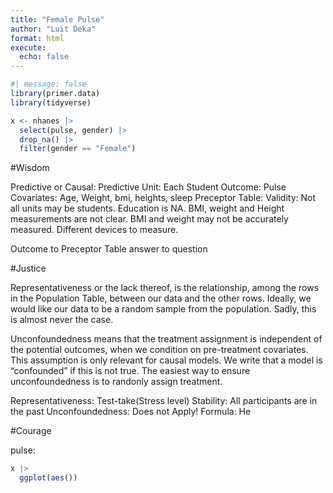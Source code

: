 ```yaml
---
title: "Female Pulse"
author: "Luit Deka"
format: html
execute: 
  echo: false
---
```


```r
#| message: false
library(primer.data)
library(tidyverse)
```

```r
x <- nhanes |>
  select(pulse, gender) |>
  drop_na() |>
  filter(gender == "Female")
````

#Wisdom 

Predictive or Causal: Predictive
Unit: Each Student
Outcome: Pulse
Covariates: Age, Weight, bmi, heights, sleep
Preceptor Table: 
Validity: Not all units may be students. Education is NA. BMI, weight and Height measurements are not clear. BMI and weight may not be accurately measured. Different devices to measure.

Outcome to Preceptor Table answer to question

#Justice

Representativeness or the lack thereof, is the relationship, among the rows in the Population Table, between our data and the other rows. Ideally, we would like our data to be a random sample from the population. Sadly, this is almost never the case.

Unconfoundedness means that the treatment assignment is independent of the potential outcomes, when we condition on pre-treatment covariates. This assumption is only relevant for causal models. We write that a model is “confounded” if this is not true. The easiest way to ensure unconfoundedness is to randonly assign treatment.

Representativeness: Test-take(Stress level)
Stability: All participants are in the past
Unconfoundedness: Does not Apply!
Formula: He

#Courage

pulse: 

```r
x |>
  ggplot(aes())
```

